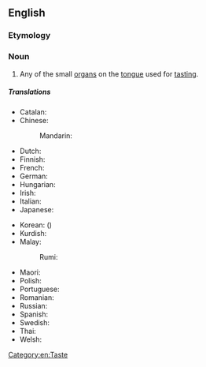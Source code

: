==English==
{{wikipedia}}

===Etymology===
{{compound|en|taste|bud}}

===Noun===
{{en-noun}}

# {{lb|en|anatomy}} Any of the small [[organ]]s on the [[tongue]] used for [[tasting]].

=====Translations=====
{{trans-top|a small organ on the tongue used for tasting}}
* Catalan: {{t|ca|papil·la gustativa|f}}
* Chinese:
*: Mandarin: {{t+|cmn|味蕾|tr=wèilěi|sc=Hani}}
* Dutch: {{t+|nl|smaakpapil|c}}
* Finnish: {{t|fi|makusilmu}}
* French: {{t+|fr|papille|f}}
* German: {{t+|de|Geschmacksknospe|f}}
* Hungarian: {{t|hu|ízlelőszemölcs}}
* Irish: {{t|ga|blaslóg|f}}
* Italian: {{t|it|papilla gustativa|f}}
* Japanese: {{t|ja|味蕾|tr=みらい, mirai|sc=Jpan}}
{{trans-mid}}
* Korean: {{t|ko|미뢰|sc=Kore}} ({{t|ko|味蕾|sc=Kore}})
* Kurdish: {{t|ku|gopikên tamê|f}}
* Malay:
*: Rumi: {{t+|ms|tunas rasa}}
* Maori: {{t|mi|paerongo tāwara}}
* Polish: {{t|pl|kubek smakowy|m}}
* Portuguese: {{t|pt|papila gustativa|f}}
* Romanian: {{t|ro|papilă gustativă|f}}
* Russian: {{t|ru|вкусово́й сосо́чек|m}}
* Spanish: {{t|es|papila gustativa|f}}
* Swedish: {{t+|sv|smaklök|c}}
* Thai: {{t|th|ตุ่มรับรส}}
* Welsh: {{t|cy|blasbwynt}}
{{trans-bottom}}

[[Category:en:Taste]]